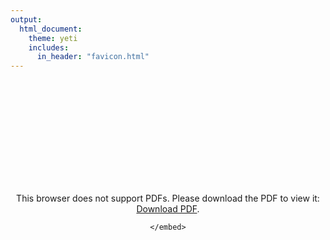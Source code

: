 ```yaml
---
output: 
  html_document:
    theme: yeti
    includes:
      in_header: "favicon.html" 
---
```

<center>
<br>
<object data="/Images/SeanNoahCV2019.pdf" type="application/pdf" width="75%" height="75%">
    <embed src="/Images/SeanNoahCV2019.pdf">
        <p>This browser does not support PDFs. Please download the PDF to view it: <a href="/Images/SeanNoahCVDec2018.pdf">Download PDF</a>.</p>
    </embed>
</object>